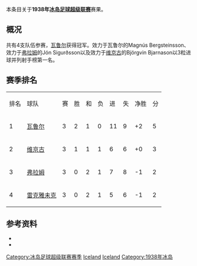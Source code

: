 本条目关于'''1938年[[冰岛足球超级联赛|冰岛足球超级联赛]]'''赛果。

==概况==
共有4支队伍参赛，[[瓦鲁尔足球俱乐部|瓦鲁尔]]获得冠军。效力于瓦鲁尔的Magnús Bergsteinsson、效力于[[弗拉姆足球俱乐部|弗拉姆]]的Jón Sigurðsson以及效力于[[维京古雷克雅维克足球会|维京古]]的Björgvin Bjarnason以3粒进球并列射手榜第一名。

==赛季排名==
{| class="wikitable" style="text-align: center;"
|排名||球队||赛||胜||和||负||进||失||净胜||分
|-
|1||[[瓦鲁尔足球俱乐部|瓦鲁尔]]||3||2||1||0||11||9||+2||5
|-
|2||[[维京古雷克雅维克足球会|维京古]]||3||1||1||1||6||6||+0||3
|-
|3||[[弗拉姆足球俱乐部|弗拉姆]]||3||0||2||1||7||8||-1||2
|-
|4||[[雷克雅未克足球俱乐部|雷克雅未克]]||3||0||2||1||5||6||-1||2
|}

==参考资料==
* {{cite web |title=Iceland Final League Tables 1912-1998 |url=http://www.rsssf.com/tablesi/ijshist.html |publisher=[[RSSSF|RSSSF]] |accessdate=2018-06-18 |archive-date=2019-12-25 |archive-url=https://web.archive.org/web/20191225230011/http://rsssf.com/tablesi/ijshist.html |dead-url=no }}
* {{cite web |title=Iceland - Topscorers |url=http://www.rsssf.com/tablesi/ijstops.html |website=www.rsssf.com |publisher=[[RSSSF|RSSSF]] |accessdate=2018-06-18 |archive-date=2019-04-07 |archive-url=https://web.archive.org/web/20190407162501/http://www.rsssf.com/tablesi/ijstops.html |dead-url=no }}

{{冰岛足球超级联赛赛季}}
{{1937–38 in European football (UEFA)}}
{{1938–39 in European football (UEFA)}}


[[Category:冰岛足球超级联赛赛季|Category:冰岛足球超级联赛赛季]]
[[Category:1938年至1939年本土足球联赛|Iceland]] 
[[Category:1937年至1938年本土足球联赛|Iceland]] 
[[Category:1938年冰岛|Category:1938年冰岛]]